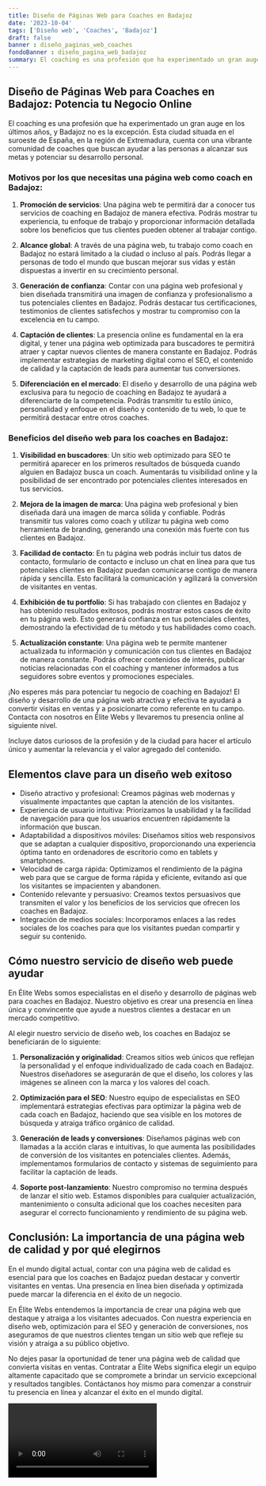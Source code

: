 ```yaml
---
title: Diseño de Páginas Web para Coaches en Badajoz
date: '2023-10-04'
tags: ['Diseño web', 'Coaches', 'Badajoz']
draft: false
banner : diseño_paginas_web_coaches
fondoBanner : diseño_pagina_web_badajoz
summary: El coaching es una profesión que ha experimentado un gran auge en los últimos años, y Badajoz no es la excepción. Esta ciudad situada en el suroeste de España, en la región de Extremadura, cuenta con una vibrante comunidad de coaches que buscan ayudar a las personas a alcanzar sus metas y potenciar su desarrollo personal.
---
```


## Diseño de Páginas Web para Coaches en Badajoz: Potencia tu Negocio Online

El coaching es una profesión que ha experimentado un gran auge en los últimos años, y Badajoz no es la excepción. Esta ciudad situada en el suroeste de España, en la región de Extremadura, cuenta con una vibrante comunidad de coaches que buscan ayudar a las personas a alcanzar sus metas y potenciar su desarrollo personal.

### Motivos por los que necesitas una página web como coach en Badajoz:

1. **Promoción de servicios**: Una página web te permitirá dar a conocer tus servicios de coaching en Badajoz de manera efectiva. Podrás mostrar tu experiencia, tu enfoque de trabajo y proporcionar información detallada sobre los beneficios que tus clientes pueden obtener al trabajar contigo.

2. **Alcance global**: A través de una página web, tu trabajo como coach en Badajoz no estará limitado a la ciudad o incluso al país. Podrás llegar a personas de todo el mundo que buscan mejorar sus vidas y están dispuestas a invertir en su crecimiento personal.

3. **Generación de confianza**: Contar con una página web profesional y bien diseñada transmitirá una imagen de confianza y profesionalismo a tus potenciales clientes en Badajoz. Podrás destacar tus certificaciones, testimonios de clientes satisfechos y mostrar tu compromiso con la excelencia en tu campo.

4. **Captación de clientes**: La presencia online es fundamental en la era digital, y tener una página web optimizada para buscadores te permitirá atraer y captar nuevos clientes de manera constante en Badajoz. Podrás implementar estrategias de marketing digital como el SEO, el contenido de calidad y la captación de leads para aumentar tus conversiones.

5. **Diferenciación en el mercado**: El diseño y desarrollo de una página web exclusiva para tu negocio de coaching en Badajoz te ayudará a diferenciarte de la competencia. Podrás transmitir tu estilo único, personalidad y enfoque en el diseño y contenido de tu web, lo que te permitirá destacar entre otros coaches.

### Beneficios del diseño web para los coaches en Badajoz:

1. **Visibilidad en buscadores**: Un sitio web optimizado para SEO te permitirá aparecer en los primeros resultados de búsqueda cuando alguien en Badajoz busca un coach. Aumentarás tu visibilidad online y la posibilidad de ser encontrado por potenciales clientes interesados en tus servicios.

2. **Mejora de la imagen de marca**: Una página web profesional y bien diseñada dará una imagen de marca sólida y confiable. Podrás transmitir tus valores como coach y utilizar tu página web como herramienta de branding, generando una conexión más fuerte con tus clientes en Badajoz.

3. **Facilidad de contacto**: En tu página web podrás incluir tus datos de contacto, formulario de contacto e incluso un chat en línea para que tus potenciales clientes en Badajoz puedan comunicarse contigo de manera rápida y sencilla. Esto facilitará la comunicación y agilizará la conversión de visitantes en ventas.

4. **Exhibición de tu portfolio**: Si has trabajado con clientes en Badajoz y has obtenido resultados exitosos, podrás mostrar estos casos de éxito en tu página web. Esto generará confianza en tus potenciales clientes, demostrando la efectividad de tu método y tus habilidades como coach.

5. **Actualización constante**: Una página web te permite mantener actualizada tu información y comunicación con tus clientes en Badajoz de manera constante. Podrás ofrecer contenidos de interés, publicar noticias relacionadas con el coaching y mantener informados a tus seguidores sobre eventos y promociones especiales.

¡No esperes más para potenciar tu negocio de coaching en Badajoz! El diseño y desarrollo de una página web atractiva y efectiva te ayudará a convertir visitas en ventas y a posicionarte como referente en tu campo. Contacta con nosotros en Élite Webs y llevaremos tu presencia online al siguiente nivel.

Incluye datos curiosos de la profesión y de la ciudad para hacer el artículo único y aumentar la relevancia y el valor agregado del contenido.

<GifSeo />

<Cta />

## Elementos clave para un diseño web exitoso

- Diseño atractivo y profesional: Creamos páginas web modernas y visualmente impactantes que captan la atención de los visitantes.
- Experiencia de usuario intuitiva: Priorizamos la usabilidad y la facilidad de navegación para que los usuarios encuentren rápidamente la información que buscan.
- Adaptabilidad a dispositivos móviles: Diseñamos sitios web responsivos que se adaptan a cualquier dispositivo, proporcionando una experiencia óptima tanto en ordenadores de escritorio como en tablets y smartphones.
- Velocidad de carga rápida: Optimizamos el rendimiento de la página web para que se cargue de forma rápida y eficiente, evitando así que los visitantes se impacienten y abandonen.
- Contenido relevante y persuasivo: Creamos textos persuasivos que transmiten el valor y los beneficios de los servicios que ofrecen los coaches en Badajoz.
- Integración de medios sociales: Incorporamos enlaces a las redes sociales de los coaches para que los visitantes puedan compartir y seguir su contenido.

## Cómo nuestro servicio de diseño web puede ayudar 

En Élite Webs somos especialistas en el diseño y desarrollo de páginas web para coaches en Badajoz. Nuestro objetivo es crear una presencia en línea única y convincente que ayude a nuestros clientes a destacar en un mercado competitivo.

Al elegir nuestro servicio de diseño web, los coaches en Badajoz se beneficiarán de lo siguiente:

1. **Personalización y originalidad**: Creamos sitios web únicos que reflejan la personalidad y el enfoque individualizado de cada coach en Badajoz. Nuestros diseñadores se asegurarán de que el diseño, los colores y las imágenes se alineen con la marca y los valores del coach.

2. **Optimización para el SEO**: Nuestro equipo de especialistas en SEO implementará estrategias efectivas para optimizar la página web de cada coach en Badajoz, haciendo que sea visible en los motores de búsqueda y atraiga tráfico orgánico de calidad.

3. **Generación de leads y conversiones**: Diseñamos páginas web con llamadas a la acción claras e intuitivas, lo que aumenta las posibilidades de conversión de los visitantes en potenciales clientes. Además, implementamos formularios de contacto y sistemas de seguimiento para facilitar la captación de leads.

4. **Soporte post-lanzamiento**: Nuestro compromiso no termina después de lanzar el sitio web. Estamos disponibles para cualquier actualización, mantenimiento o consulta adicional que los coaches necesiten para asegurar el correcto funcionamiento y rendimiento de su página web.

## Conclusión: La importancia de una página web de calidad y por qué elegirnos

En el mundo digital actual, contar con una página web de calidad es esencial para que los coaches en Badajoz puedan destacar y convertir visitantes en ventas. Una presencia en línea bien diseñada y optimizada puede marcar la diferencia en el éxito de un negocio.

En Élite Webs entendemos la importancia de crear una página web que destaque y atraiga a los visitantes adecuados. Con nuestra experiencia en diseño web, optimización para el SEO y generación de conversiones, nos aseguramos de que nuestros clientes tengan un sitio web que refleje su visión y atraiga a su público objetivo.

No dejes pasar la oportunidad de tener una página web de calidad que convierta visitas en ventas. Contratar a Élite Webs significa elegir un equipo altamente capacitado que se compromete a brindar un servicio excepcional y resultados tangibles. Contáctanos hoy mismo para comenzar a construir tu presencia en línea y alcanzar el éxito en el mundo digital.

<Video />

<CtaBot job='Coaches' city='Badajoz'/>

<Gmaps query='Badajoz+españa+maps' />